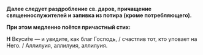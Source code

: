 **Далее следует раздробление св. даров, причащение священнослужителей и запивка из потира (кроме потребляющего).**

**При этом медленно поётся причастный стих:**

**Н** Вкуси́те — и увидите, как благ Господь, / счастлив тот, кто уповает на Него. / Аллилуия, аллилуия, аллилуия.
